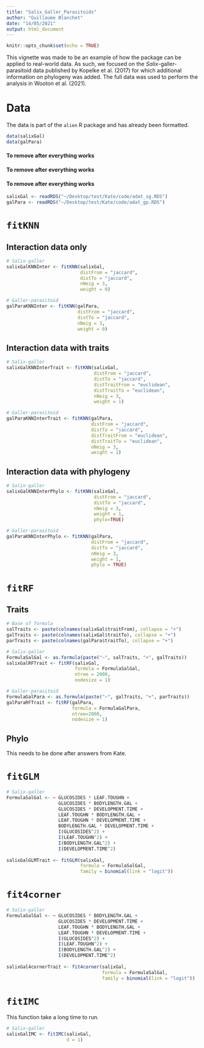 ```yaml
---
title: "Salix_Galler_Parasitoids"
author: "Guillaume Blanchet"
date: "14/05/2021"
output: html_document
---
```


```r
knitr::opts_chunk$set(echo = TRUE)
```

This vignette was made to be an example of how the package can be applied to real-world data. As such, we focused on the *Salix*-galler-parasitoid data published by Kopelke et al. (2017) for which additional information on phylogeny was added. The full data was used to perform the analysis in Wooton et al. (2021).

# Data

The data is part of the `alien` R package and has already been formatted.

```r
data(salixGal)
data(galPara)
```

#### To remove after everything works
#### To remove after everything works
#### To remove after everything works
```r
salixGal <- readRDS("~/Desktop/test/Kate/code/adat_sg.RDS")
galPara <- readRDS("~/Desktop/test/Kate/code/adat_gp.RDS")
```

# `fitKNN`

## Interaction data only
```r
# Salix-galler
salixGalKNNInter <- fitKNN(salixGal,
                           distFrom = "jaccard",
                           distTo = "jaccard",
                           nNeig = 3,
                           weight = 0)

# Galler-parasitoid
galParaKNNInter <- fitKNN(galPara,
                          distFrom = "jaccard",
                          distTo = "jaccard",
                          nNeig = 3,
                          weight = 0)

```

## Interaction data with traits
```r
# Salix-galler
salixGalKNNInterTrait <- fitKNN(salixGal,
                                distFrom = "jaccard",
                                distTo = "jaccard",
                                distTraitFrom = "euclidean",
                                distTraitTo = "euclidean",
                                nNeig = 3,
                                weight = 1)

# Galler-parasitoid
galParaKNNInterTrait <- fitKNN(galPara,
                               distFrom = "jaccard",
                               distTo = "jaccard",
                               distTraitFrom = "euclidean",
                               distTraitTo = "euclidean",
                               nNeig = 3,
                               weight = 1)

```

## Interaction data with phylogeny
```r
# Salix-galler
salixGalKNNInterPhylo <- fitKNN(salixGal,
                                distFrom = "jaccard",
                                distTo = "jaccard",
                                nNeig = 3,
                                weight = 1,
                                phylo=TRUE)

# Galler-parasitoid
galParaKNNInterPhylo <- fitKNN(galPara,
                               distFrom = "jaccard",
                               distTo = "jaccard",
                               nNeig = 3,
                               weight = 1,
                               phylo = TRUE)

```

# `fitRF`

## Traits
```r
# Base of formula
salTraits <- paste(colnames(salixGal$traitFrom), collapse = "+")
galTraits <- paste(colnames(salixGal$traitTo), collapse = "+")
parTraits <- paste(colnames(galPara$traitTo), collapse = "+")

# Salix-galler
FormulaSalGal <- as.formula(paste("~", salTraits, "+", galTraits))
salixGalRFTrait <- fitRF(salixGal,
                         formula = FormulaSalGal,
                         ntree = 2000,
                         nodesize = 1)

# Galler-parasitoid
FormulaGalPara <- as.formula(paste("~", galTraits, "+", parTraits))
galParaRFTrait <- fitRF(galPara,
                        formula = FormulaGalPara,
                        ntree=2000,
                        nodesize = 1)
```

## Phylo
This needs to be done after answers from Kate.

# `fitGLM`

```r
# Salix-galler
FormulaSalGal <- ~ GLUCOSIDES * LEAF.TOUGHN + 
                   GLUCOSIDES * BODYLENGTH.GAL +
                   GLUCOSIDES * DEVELOPMENT.TIME +
                   LEAF.TOUGHN * BODYLENGTH.GAL +
                   LEAF.TOUGHN * DEVELOPMENT.TIME +
                   BODYLENGTH.GAL * DEVELOPMENT.TIME +
                   I(GLUCOSIDES^2) + 
                   I(LEAF.TOUGHN^2) + 
                   I(BODYLENGTH.GAL^2) + 
                   I(DEVELOPMENT.TIME^2)
  
salixGalGLMTrait <- fitGLM(salixGal,
                           formula = FormulaSalGal,
                           family = binomial(link = "logit"))
```

# `fit4corner`

```r
# Salix-galler
FormulaSalGal <- ~ GLUCOSIDES * BODYLENGTH.GAL +
                   GLUCOSIDES * DEVELOPMENT.TIME +
                   LEAF.TOUGHN * BODYLENGTH.GAL +
                   LEAF.TOUGHN * DEVELOPMENT.TIME +
                   I(GLUCOSIDES^2) + 
                   I(LEAF.TOUGHN^2) + 
                   I(BODYLENGTH.GAL^2) + 
                   I(DEVELOPMENT.TIME^2)
  
salixGal4cornerTrait <- fit4corner(salixGal,
                                   formula = FormulaSalGal,
                                   family = binomial(link = "logit"))
```

# `fitIMC` 

This function take a long time to run.

```r
# Salix-galler
salixGalIMC <- fitIMC(salixGal,
                      d = 1)
```

